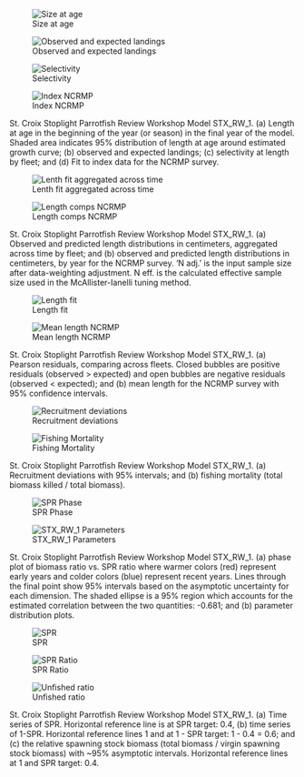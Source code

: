 ::: {#fig-STX_RW_1-group1 layout-ncol="2"}
![Size at age](/Scenarios/STX_RW_1/plots/bio1_sizeatage.png)

![Observed and expected landings](/Scenarios/STX_RW_1/plots/catch3_observed_and_expected_landings_(if_different).png)

![Selectivity](/Scenarios/STX_RW_1/plots/sel01_multiple_fleets_length1.png)

![Index NCRMP](/Scenarios/STX_RW_1/plots/index2_cpuefit_NCRMP.png)

St. Croix Stoplight Parrotfish Review Workshop Model STX_RW_1. (a) Length at age in the beginning of the year (or season) in the final year of the model. Shaded area indicates 95% distribution of length at age around estimated growth curve; (b) observed and expected landings; (c) selectivity at length by fleet; and (d) Fit to index data for the NCRMP survey.
:::

::: {#fig-STX_RW_1-group2 layout-ncol="2"}
![Lenth fit aggregated across time](/Scenarios/STX_RW_1/plots/comp_lenfit__aggregated_across_time.png)

![Length comps NCRMP](/Scenarios/STX_RW_1/plots/comp_lenfit_flt2mkt0.png)

St. Croix Stoplight Parrotfish Review Workshop Model STX_RW_1. (a) Observed and predicted length distributions in centimeters, aggregated across time by fleet; and (b) observed and predicted length distributions in centimeters, by year for the NCRMP survey. 'N adj.' is the input sample size after data-weighting adjustment. N eff. is the calculated effective sample size used in the McAllister-Ianelli tuning method.
:::

::: {#fig-STX_RW_1-group3 layout-ncol="2"}
![Length fit](/Scenarios/STX_RW_1/plots/comp_lenfit__multi-fleet_comparison.png)

![Mean length NCRMP](/Scenarios/STX_RW_1/plots/comp_lenfit_data_weighting_TA1-8_NCRMP.png)

St. Croix Stoplight Parrotfish Review Workshop Model STX_RW_1. (a) Pearson residuals, comparing across fleets. Closed bubbles are positive residuals (observed > expected) and open bubbles are negative residuals (observed < expected); and (b) mean length for the NCRMP survey with 95% confidence intervals.
:::

::: {#fig-STX_RW_1-group4 layout-ncol="2"}
![Recruitment deviations](/Scenarios/STX_RW_1/plots/recdevs2_withbars.png)

![Fishing Mortality](/Scenarios/STX_RW_1/plots/ts_summaryF.png)

St. Croix Stoplight Parrotfish Review Workshop Model STX_RW_1. (a) Recruitment deviations with 95% intervals; and (b) fishing mortality (total biomass killed / total biomass).
:::

::: {#fig-STX_RW_1-group5 layout-ncol="2"}
![SPR Phase](/Scenarios/STX_RW_1/plots/SPR4_phase.png)

![STX_RW_1 Parameters](/Scenarios/STX_RW_1/plots/parameter_distributions.png)

St. Croix Stoplight Parrotfish Review Workshop Model STX_RW_1. (a) phase plot of biomass ratio vs. SPR ratio where warmer colors (red) represent early years and colder colors (blue) represent recent years. Lines through the final point show 95% intervals based on the asymptotic uncertainty for each dimension. The shaded ellipse is a 95% region which accounts for the estimated correlation between the two quantities: -0.681; and (b) parameter distribution plots.
:::

::: {#fig-STX_RW_1-group6 layout-ncol="2"}
![SPR](/Scenarios/STX_RW_1/plots/SPR1_series.png)

![SPR Ratio](/Scenarios/STX_RW_1/plots/SPR3_ratiointerval.png)

![Unfished ratio](/Scenarios/STX_RW_1/plots/ts9_Fraction_of_unfished_spawning_output_with_95_asymptotic_intervals_intervals.png)

St. Croix Stoplight Parrotfish Review Workshop Model STX_RW_1. (a) Time series of SPR. Horizontal reference line is at SPR target: 0.4, (b) time series of 1-SPR. Horizontal reference lines 1 and at 1 - SPR target: 1 - 0.4 = 0.6; and (c) the relative spawning stock biomass (total biomass / virgin spawning stock biomass) with ~95% asymptotic intervals. Horizontal reference lines at 1 and SPR target: 0.4.
:::
